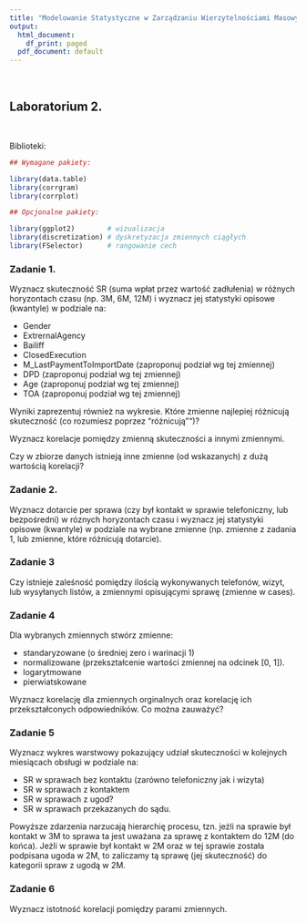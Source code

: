 ```yaml
---
title: "Modelowanie Statystyczne w Zarządzaniu Wierzytelnościami Masowymi"
output:
  html_document:
    df_print: paged
  pdf_document: default
---
```


<br>

## Laboratorium 2. 

<br>

Biblioteki:

```r

## Wymagane pakiety: 

library(data.table)
library(corrgram)
library(corrplot)

## Opcjonalne pakiety:

library(ggplot2)        # wizualizacja
library(discretization) # dyskretyzacja zmiennych ciągłych
library(FSelector)      # rangowanie cech

```



### Zadanie 1.

Wyznacz skuteczność SR (suma wpłat przez wartość zadłułenia) w różnych horyzontach
czasu (np. 3M, 6M, 12M) i wyznacz jej statystyki opisowe (kwantyle) w podziale na:

- Gender
- ExtrernalAgency
- Bailiff
- ClosedExecution
- M_LastPaymentToImportDate (zaproponuj podział wg tej zmiennej)
- DPD (zaproponuj podział wg tej zmiennej)
- Age (zaproponuj podział wg tej zmiennej)
- TOA (zaproponuj podział wg tej zmiennej)

Wyniki zaprezentuj również na wykresie. Które zmienne najlepiej różnicują 
skuteczność (co rozumiesz poprzez "różnicują"")?

Wyznacz korelacje pomiędzy zmienną skuteczności a innymi zmiennymi.

Czy w zbiorze danych istnieją inne zmienne (od wskazanych) z dużą wartością
korelacji?

### Zadanie 2.

Wyznacz dotarcie per sprawa (czy był kontakt w sprawie telefoniczny, lub bezpośredni)
w róznych horyzontach czasu i wyznacz jej statystyki opisowe (kwantyle) w podziale na wybrane zmienne (np. zmienne z zadania 1, 
lub zmienne, które różnicują dotarcie).

### Zadanie 3

Czy istnieje zaleśność pomiędzy ilością wykonywanych telefonów, wizyt, lub 
wysyłanych listów, a zmiennymi opisującymi sprawę (zmienne w cases).

### Zadanie 4

Dla wybranych zmiennych stwórz zmienne: 

- standaryzowane (o średniej zero i warinacji 1) 
- normalizowane (przekształcenie wartości zmiennej na odcinek [0, 1]). 
- logarytmowane
- pierwiatskowane 

Wyznacz korelację dla zmiennych orginalnych oraz korelację ich przekształconych 
odpowiedników. Co można zauważyć?

### Zadanie 5

Wyznacz wykres warstwowy pokazujący udział skuteczności w kolejnych miesiącach 
obsługi w podziale na:

- SR w sprawach bez kontaktu (zarówno telefoniczny jak i wizyta)
- SR w sprawach z kontaktem
- SR w sprawach z ugod?
- SR w sprawach przekazanych do sądu.

Powyższe zdarzenia narzucają hierarchię procesu, tzn. jeżli na sprawie był kontakt 
w 3M to sprawa ta jest uważana za sprawę z kontaktem do 12M (do końca).
Jeżli w sprawie był kontakt w 2M oraz w tej sprawie została podpisana ugoda 
w 2M, to zaliczamy tą sprawę (jej skuteczność) do kategorii spraw z ugodą w 2M.

### Zadanie 6

Wyznacz istotność korelacji pomiędzy parami zmiennych.

<br><br>


